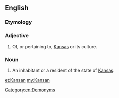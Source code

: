 {{also|kansan}}
==English==

===Etymology===
{{suffix|Kansas|an}}

===Adjective===
{{en-adj|-}}

# Of, or pertaining to, [[Kansas]] or its culture.

===Noun===
{{en-noun}}

# An inhabitant or a resident of the state of [[Kansas]].

[[Category:en:Demonyms]]

[[et:Kansan]]
[[my:Kansan]]